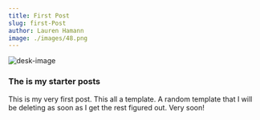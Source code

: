 ```yaml
--- 
title: First Post
slug: first-Post
author: Lauren Hamann
image: ./images/48.png
---
```

![desk-image](./images/48.png)
### The is my starter posts

This is my very first post. This all a template. A random template that I will be deleting as soon as I get the rest figured out. Very soon!